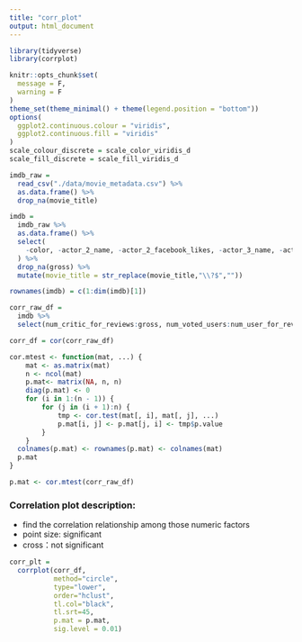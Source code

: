 ```yaml
---
title: "corr_plot"
output: html_document
---
```


```r
library(tidyverse)
library(corrplot)

knitr::opts_chunk$set(
  message = F,
  warning = F
)
theme_set(theme_minimal() + theme(legend.position = "bottom"))
options(
  ggplot2.continuous.colour = "viridis",
  ggplot2.continuous.fill = "viridis"
)
scale_colour_discrete = scale_color_viridis_d
scale_fill_discrete = scale_fill_viridis_d
```

```r
imdb_raw = 
  read_csv("./data/movie_metadata.csv") %>% 
  as.data.frame() %>% 
  drop_na(movie_title)

imdb = 
  imdb_raw %>%
  as.data.frame() %>% 
  select(
    -color, -actor_2_name, -actor_2_facebook_likes, -actor_3_name, -actor_3_facebook_likes, -facenumber_in_poster, -movie_imdb_link, -content_rating, -plot_keywords
  ) %>%
  drop_na(gross) %>% 
  mutate(movie_title = str_replace(movie_title,"\\?$",""))

rownames(imdb) = c(1:dim(imdb)[1])
```

```r
corr_raw_df = 
  imdb %>% 
  select(num_critic_for_reviews:gross, num_voted_users:num_user_for_reviews, budget, imdb_score:movie_facebook_likes) %>% drop_na()
```

```r
corr_df = cor(corr_raw_df)

cor.mtest <- function(mat, ...) {
    mat <- as.matrix(mat)
    n <- ncol(mat)
    p.mat<- matrix(NA, n, n)
    diag(p.mat) <- 0
    for (i in 1:(n - 1)) {
        for (j in (i + 1):n) {
            tmp <- cor.test(mat[, i], mat[, j], ...)
            p.mat[i, j] <- p.mat[j, i] <- tmp$p.value
        }
    }
  colnames(p.mat) <- rownames(p.mat) <- colnames(mat)
  p.mat
}

p.mat <- cor.mtest(corr_raw_df)
```

### Correlation plot description:

- find the correlation relationship among those numeric factors
- point size: significant
- cross：not significant

```r
corr_plt = 
  corrplot(corr_df, 
           method="circle", 
           type="lower", 
           order="hclust", 
           tl.col="black", 
           tl.srt=45, 
           p.mat = p.mat, 
           sig.level = 0.01)
```







